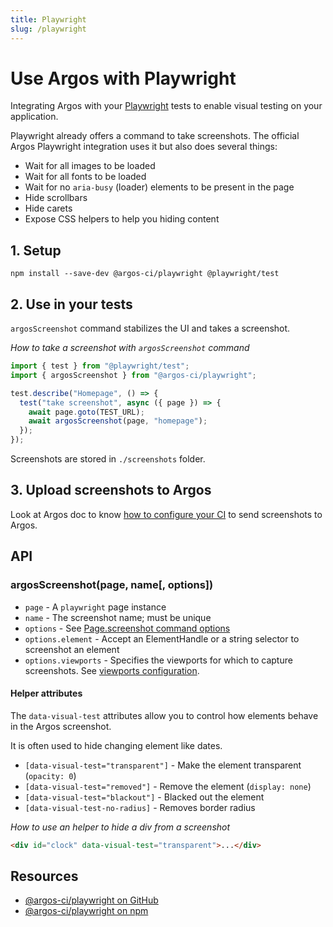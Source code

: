 ```yaml
---
title: Playwright
slug: /playwright
---
```


# Use Argos with Playwright

Integrating Argos with your [Playwright](https://playwright.dev/) tests to enable visual testing on your application.

Playwright already offers a command to take screenshots. The official Argos Playwright integration uses it but also does several things:

- Wait for all images to be loaded
- Wait for all fonts to be loaded
- Wait for no `aria-busy` (loader) elements to be present in the page
- Hide scrollbars
- Hide carets
- Expose CSS helpers to help you hiding content

## 1. Setup

```
npm install --save-dev @argos-ci/playwright @playwright/test
```

## 2. Use in your tests

`argosScreenshot` command stabilizes the UI and takes a screenshot.

_How to take a screenshot with `argosScreenshot` command_

```js
import { test } from "@playwright/test";
import { argosScreenshot } from "@argos-ci/playwright";

test.describe("Homepage", () => {
  test("take screenshot", async ({ page }) => {
    await page.goto(TEST_URL);
    await argosScreenshot(page, "homepage");
  });
});
```

Screenshots are stored in `./screenshots` folder.

## 3. Upload screenshots to Argos

Look at Argos doc to know [how to configure your CI](https://argos-ci.com/docs/upload-screenshots) to send screenshots to Argos.

## API

### argosScreenshot(page, name[, options])

- `page` - A `playwright` page instance
- `name` - The screenshot name; must be unique
- `options` - See [Page.screenshot command options](https://playwright.dev/docs/api/class-page#page-screenshot)
- `options.element` - Accept an ElementHandle or a string selector to screenshot an element
- `options.viewports` - Specifies the viewports for which to capture screenshots. See [viewports configuration](https://argos-ci.com/docs/viewports).

#### Helper attributes

The `data-visual-test` attributes allow you to control how elements behave in the Argos screenshot.

It is often used to hide changing element like dates.

- `[data-visual-test="transparent"]` - Make the element transparent (`opacity: 0`)
- `[data-visual-test="removed"]` - Remove the element (`display: none`)
- `[data-visual-test="blackout"]` - Blacked out the element
- `[data-visual-test-no-radius]` - Removes border radius

_How to use an helper to hide a div from a screenshot_

```html
<div id="clock" data-visual-test="transparent">...</div>
```

## Resources

- [@argos-ci/playwright on GitHub](https://github.com/argos-ci/argos-playwright)
- [@argos-ci/playwright on npm](https://www.npmjs.com/package/@argos-ci/playwright)
